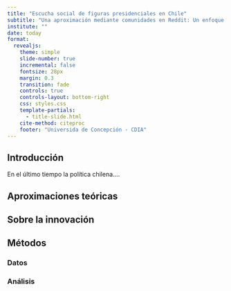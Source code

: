```yaml
---
title: "Escucha social de figuras presidenciales en Chile"
subtitle: "Una aproximación mediante comunidades en Reddit: Un enfoque computacional"
institute: ""
date: today
format: 
  revealjs:
    theme: simple
    slide-number: true
    incremental: false
    fontsize: 28px
    margin: 0.3
    transition: fade
    controls: true
    controls-layout: bottom-right
    css: styles.css
    template-partials:
      - title-slide.html
    cite-method: citeproc
    footer: "Universida de Concepción - CDIA"
---
```


## Introducción

En el último tiempo la política chilena....

## Aproximaciones teóricas

## Sobre la innovación

## Métodos

### Datos

### Análisis
